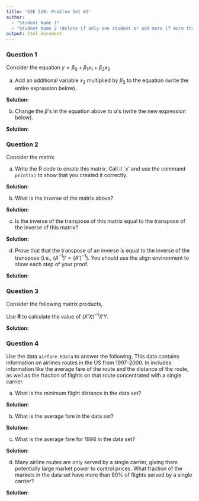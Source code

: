 ```yaml
---
title: 'GSE 520: Problem Set #1'
author: 
  - "Student Name 1"
  - "Student Name 2 (delete if only one student or add more if more than two)"
output: html_document
---
```


### Question 1

Consider the equation $y = \beta_0 + \beta_1 x_1 + \beta_2 x_2$ 

a. Add an additional variable $x_3$ multiplied by $\beta_3$ to the equation (write the entire expression below).

**Solution:**  

b. Change the $\beta$'s in the equation above to $\alpha$'s (write the new expression below).

**Solution:**  

### Question 2

Consider the matrix
\begin{align*} x = \left[
  \begin{matrix}
  3 & 1 & 1 \\
  1 & 2 & -1 \\
  2 & -1 & 4
  \end{matrix} \right]
\end{align*}

a. Write the R code to create this matrix.  Call it `x' and use the command ``print(x)`` to show that you created it correctly.  

**Solution:**  

b. What is the inverse of the matrix above?  

**Solution:**  


c. Is the inverse of the transpose of this matrix equal to the transpose of the inverse of this matrix?

**Solution:**  

d. Prove that that the transpose of an inverse is equal to the inverse of the transpose (i.e., $(A^{-1})' = (A')^{-1}$).  You should use the align environment to show each step of your proof.

**Solution:**  

### Question 3

Consider the following matrix products,
\begin{align*}
(X'X) = \left[
\begin{matrix}
4 & 46 \\
46 & 534
\end{matrix} \right]
\qquad 
(X'Y)= \left[
\begin{matrix}
12.7 \\
146.4
\end{matrix} \right] 
\end{align*}

Use **R** to calculate the value of $(X'X)^{-1}X'Y$.

**Solution:**  

### Question 4

Use the data ``airfare.RData`` to answer the following.  This data contains information on airlines routes in the US from 1997-2000.  In includes information like the average fare of the route and the distance of the route, as well as the fraction of flights on that route concentrated with a single carrier.

a. What is the minimum flight distance in the data set?

**Solution:** 

b. What is the average fare in the data set?

**Solution:** 

c. What is the average fare for 1998 in the data set?

**Solution:** 

d. Many airline routes are only served by a single carrier, giving them potentially large market power to control prices.  What fraction of the markets in the data set have more than 90% of flights served by a single carrier?

**Solution:** 

